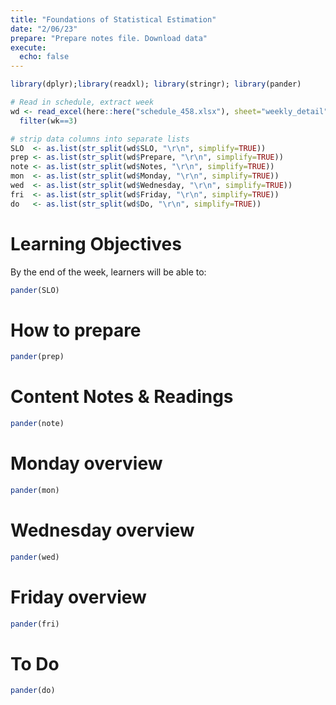 ```yaml
---
title: "Foundations of Statistical Estimation"
date: "2/06/23"
prepare: "Prepare notes file. Download data"
execute: 
  echo: false
---
```


```r
library(dplyr);library(readxl); library(stringr); library(pander)

# Read in schedule, extract week
wd <- read_excel(here::here("schedule_458.xlsx"), sheet="weekly_detail") %>%
  filter(wk==3)

# strip data columns into separate lists
SLO  <- as.list(str_split(wd$SLO, "\r\n", simplify=TRUE))
prep <- as.list(str_split(wd$Prepare, "\r\n", simplify=TRUE))
note <- as.list(str_split(wd$Notes, "\r\n", simplify=TRUE))
mon  <- as.list(str_split(wd$Monday, "\r\n", simplify=TRUE))
wed  <- as.list(str_split(wd$Wednesday, "\r\n", simplify=TRUE))
fri  <- as.list(str_split(wd$Friday, "\r\n", simplify=TRUE))
do   <- as.list(str_split(wd$Do, "\r\n", simplify=TRUE))
```


# Learning Objectives
By the end of the week, learners will be able to: 
```r
pander(SLO)
```

# How to prepare
```r
pander(prep)
```

# Content Notes & Readings
```r
pander(note)
```


# Monday overview
```r
pander(mon)
```

# Wednesday overview
```r
pander(wed)
```

# Friday overview
```r
pander(fri)
```

# To Do
```r
pander(do)
```
